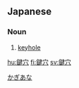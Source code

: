 ==Japanese==
{{ja-kanjitab|かぎ|あな|yomi=k}}

===Noun===
{{ja-noun|かぎあな}}

# [[keyhole]]

[[Category:ja:Locks|かぎあな]]

[[hu:鍵穴]]
[[fi:鍵穴]]
[[sv:鍵穴]]